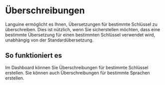 # Überschreibungen

Languine ermöglicht es Ihnen, Übersetzungen für bestimmte Schlüssel zu überschreiben. Dies ist nützlich, wenn Sie sicherstellen möchten, dass eine bestimmte Übersetzung für einen bestimmten Schlüssel verwendet wird, unabhängig von der Standardübersetzung.

## So funktioniert es

Im Dashboard können Sie Überschreibungen für bestimmte Schlüssel erstellen. Sie können auch Überschreibungen für bestimmte Sprachen erstellen.